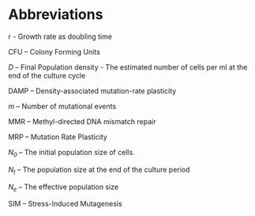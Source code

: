 # Abbreviations {.unnumbered}

r - Growth rate as doubling time

CFU -- Colony Forming Units

*D* -- Final Population density - The estimated number of cells per ml at the end of the culture cycle

DAMP -- Density-associated mutation-rate plasticity

*m* -- Number of mutational events

MMR -- Methyl-directed DNA mismatch repair

MRP -- Mutation Rate Plasticity

*N~0~* -- The initial population size of cells.

*N~t~* -- The population size at the end of the culture period

*N~e~* -- The effective population size

SIM -- Stress-Induced Mutagenesis